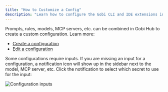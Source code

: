 ```yaml
---
title: "How to Customize a Config"
description: "Learn how to configure the Gobi CLI and IDE extensions in the Gobi Hub"
---
```


Prompts, rules, models, MCP servers, etc. can be combined in Gobi Hub to create a custom configuration. Learn more:

- [Create a configuration](/hub/configs/create-a-config)
- [Edit a configuration](/hub/configs/edit-a-config)

Some configurations require inputs. If you are missing an input for a configuration, a notification icon will show up in the sidebar next to the model, MCP server, etc. Click the notification to select which secret to use for the input:

![Configuration inputs](/images/hub/blocks/images/block-inputs-b26686c49eea145a875dfe46862c85e0.png)